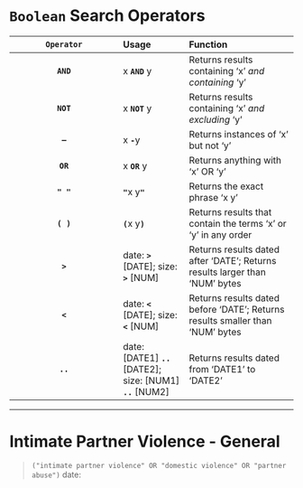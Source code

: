 # **`Boolean`** Search Operators


| **`Operator`** | Usage | Function
| :--------: | :----- | :---------
| **`AND`** | x **`AND`** y | Returns results containing 'x' _and containing_ 'y'
| **`NOT`** | x **`NOT`** y | Returns results containing 'x' _and excluding_ 'y'
| **` –`** | x **` -`**y | Returns instances of 'x' but not 'y'
| **`OR`** | x **`OR`** y | Returns anything with 'x' OR 'y'
| **`" "`** | **`"`**x y**`"`** | Returns the exact phrase 'x y'
| **`( )`** | **`(`**x y**`)`** | Returns results that contain the terms 'x' or 'y' in any order
| **`>`** | date: **`>`** [DATE]; size: **`>`** [NUM] | Returns results dated after 'DATE'; Returns results larger than 'NUM' bytes
| **`<`** | date: **`<`** [DATE]; size: **`<`** [NUM] | Returns results dated before 'DATE'; Returns results smaller than 'NUM' bytes
| **`..`** | date: [DATE1] **`..`** [DATE2]; size: [NUM1] **`..`** [NUM2] | Returns results dated from 'DATE1' to 'DATE2'

-----

# Intimate Partner Violence - General

> `("intimate partner violence" OR "domestic violence" OR "partner abuse")` date: 
